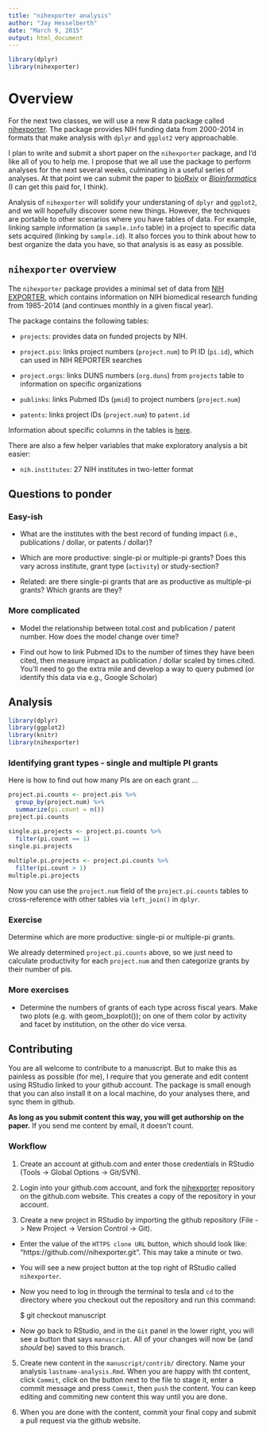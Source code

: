 ```yaml
---
title: "nihexporter analysis"
author: "Jay Hesselberth"
date: "March 9, 2015"
output: html_document
---
```


```r
library(dplyr)
library(nihexporter)
```
# Overview

For the next two classes, we will use a new R data package called [nihexporter](https://github.com/jayhesselberth/nihexporter). The package provides NIH funding data from 2000-2014 in formats that make analysis with `dplyr` and `ggplot2` very approachable.

I plan to write and submit a short paper on the `nihexporter` package, and I'd like all of you to help me. I propose that we all use the package to perform analyses for the next several weeks, culminating in a useful series of analyses. At that point we can submit the paper to [bioRxiv](http://biorxiv.org/) or [*Bioinformatics*](http://bioinformatics.oxfordjournals.org/) (I can get this paid for, I think).

Analysis of `nihexporter` will solidify your understaning of `dplyr` and `ggplot2`, and we will hopefully discover some new things. However, the techniques are portable to other scenarios where you have tables of data. For example, linking sample information (a `sample.info` table) in a project to specific data sets acquired (linking by `sample.id`). It also forces you to think about how to best organize the data you have, so that analysis is as easy as possible.

## `nihexporter` overview

The `nihexporter` package provides a minimal set of data from [NIH EXPORTER](http://exporter.nih.gov/default.aspx), which contains information on NIH biomedical research funding from 1985-2014 (and continues monthly in a given fiscal year).

The package contains the following tables:

* `projects`: provides data on funded projects by NIH.

* `project.pis`: links project numbers (`project.num`) to PI ID (`pi.id`), which can used in NIH REPORTER searches

* `project.orgs`: links DUNS numbers (`org.duns`) from `projects` table to information on specific organizations 

* `publinks`: links Pubmed IDs (`pmid`) to project numbers (`project.num`)

* `patents`: links project IDs (`project.num`) to `patent.id`

Information about specific columns in the tables is [here](http://exporter.nih.gov/about.aspx).

There are also a few helper variables that make exploratory analysis a bit easier:

* `nih.institutes`: 27 NIH institutes in two-letter format 

## Questions to ponder

### Easy-ish 

* What are the institutes with the best record of funding impact (i.e., publications / dollar, or patents / dollar)?

* Which are more productive: single-pi or multiple-pi grants? Does this vary across institute, grant type (`activity`) or study-section?

* Related: are there single-pi grants that are as productive as multiple-pi grants? Which grants are they?

### More complicated

* Model the relationship between total.cost and publication / patent number. How does the model change over time?

* Find out how to link Pubmed IDs to the number of times they have been cited, then measure impact as publication / dollar scaled by times.cited. You'll need to go the extra mile and develop a way to query pubmed (or identify this data via e.g., Google Scholar)

## Analysis

```r
library(dplyr)
library(ggplot2)
library(knitr)
library(nihexporter)
```

### Identifying grant types - single and multiple PI grants

Here is how to find out how many PIs are on each grant ...

```r
project.pi.counts <- project.pis %>%
  group_by(project.num) %>%
  summarize(pi.count = n())
project.pi.counts

single.pi.projects <- project.pi.counts %>%
  filter(pi.count == 1)    
single.pi.projects
  
multiple.pi.projects <- project.pi.counts %>%
  filter(pi.count > 1)
multiple.pi.projects
```

Now you can use the `project.num` field of the `project.pi.counts` tables to cross-reference with other tables via `left_join()` in `dplyr`.

### Exercise

Determine which are more productive: single-pi or multiple-pi grants. 

We already determined `project.pi.counts` above, so we just need to calculate productivity for each `project.num` and then categorize grants by their number of pis.

### More exercises

- Determine the numbers of grants of each type across fiscal years. Make two plots (e.g. with geom_boxplot()); on one of them color by activity and facet by institution, on the other do vice versa.

## Contributing

You are all welcome to contribute to a manuscript. But to make this as painless as possible (for me), I require that you generate and edit content using RStudio linked to your github account. The package is small enough that you can also install it on a local machine, do your analyses there, and sync them in github.

**As long as you submit content this way, you will get authorship on the paper.** If you send me content by email, it doesn't count.

### Workflow

1. Create an account at github.com and enter those credentials in RStudio (Tools -> Global Options -> Git/SVN).

2. Login into your github.com account, and fork the [nihexporter](https://github.com/jayhesselberth/nihexporter) repository on the github.com website. This creates a copy of the repository in your account.

3. Create a new project in RStudio by importing the github repository (File -> New Project -> Version Control -> Git).

  - Enter the value of the `HTTPS clone URL` button, which should look like: "https://github.com/<username>/nihexporter.git". This may take a minute or two.

  - You will see a new project button at the top right of RStudio called `nihexporter`.
  
  - Now you need to log in through the terminal to tesla and `cd` to the directory where you checkout out the repository and run this command:
  
    $ git checkout manuscript
  
  - Now go back to RStudio, and in the `Git` panel in the lower right, you will see a button that says `manuscript`. All of your changes will now be (and *should* be) saved to this branch.

5. Create new content in the `manuscript/contrib/` directory. Name your analysis `lastname-analysis.Rmd`. When you are happy with tht content, click `Commit`, click on the button next to the file to stage it, enter a commit message and press `Commit`, then `push` the content. You can keep editing and commiting new content this way until you are done.

6. When you are done with the content, commit your final copy and submit a pull request via the github website.
